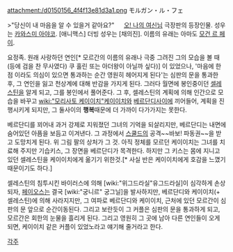 attachment:/d0150156_4f4f13e81d3a1.png
モルガン・ル・フェ

>"당신이 내 마음을 알 수 있을거 같아요?"
　
[[오! 나의 여신님]] 극장판의 등장인물. 성우는 [[카와스미 아야코]]. [애니맥스] 더빙 성우는 [채의진]. 이름의 유래는 아마도 [[모건 르 페이]].

요정족. 원래 사랑하던 연인[* 모르간의 이름의 유래나 극중 그려진 그의 모습을 볼 때 (등에 검을 찬 무사였다) 쿠 훌린 또는 아더왕이 아닐까 싶다)] 이 있었으나, '마음에 한 점 이라도 의심이 있으면 통과하는 순간 영원히 헤어지게 된다'는 심판의 문을 통과한 후, 그 연인을 잃고 천상계에 대해 반감을 가지게 된다. 그러다 월면에 봉인중이던 [[셀레스틴]]을 알게 되고, 그를 봉인에서 풀어준다. 그 후, 셀레스틴의 계획에 의해 인간으로 모습을 바꾸고 [[wiki:"모리사토 케이이치"케이이치]]와 [[베르단디]]사이에 끼어들어, 계획을 진행시키게 되지만, 그 둘사이의 '''행복'''때문에 더 가까이 다가가지는 못한다. 

베르단디를 꾀어내 과거 강제로 지워졌던 그녀의 기억을 되살리지만, 베르단디는 내면에 숨어있던 아픔을 보듬고 이겨낸다. 그 과정에서 [[스쿨드]]의 공격~~바보! 파동권~~을 받고 도망치게 된다. 위 그림 팔의 상처가 그 것. 아직 정체를 모르던 케이이치는 그녀를 치료해 주지만 기습키스, 그 장면을 베르단디가 목격한다. 하지만 그 키스는 몸에 지니고 있던 셀레스틴을 케이이치에게 옮기기 위한것.[* 사실 반은 케이이치에게 호감을 느꼈기 때문이기도 하다.]

셀레스틴의 침투시킨 바이러스에 의해 [wiki:"위그드라실"유그드라실]이 심각하게 손상되자, [[페이오스]]는 결국 [wiki:"궁니르" 궁그닐]을 발사하지만, 베르단디와 케이이치(+ 셀레스틴)에 의해 사라지지만, 그 여파로 베르단디와 케이이치, 근처에 있던 모르간이 심판의 문 앞으로 순간이동된다. 그리고 보란듯이 그 커플은 심판의 문을 통과하게 되고, 모르간은 회한의 눈물을 흘리게 된다. 그리고 영원히 그 곳에 남아 다른 연인들이 오게 되면, 케이이치 같은 커플이 있었노라고 얘기해 줄거라고 한다.

[[각주]]

